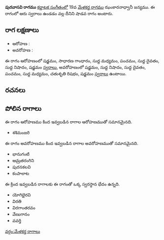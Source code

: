 {{Infobox ragam
	| name          	= పురవాసవి
	| synonym	    	= 
	| mela          	= 
	| chakra        	= 
	| janaka        	= 
	| type          	= శాడవ
	| arohanam      	= {{svaraC|S|G2|M1|P|D1|N1|S'}} 
	| avarohanam    	= {{svaraC|S'|N1|D1|P|M1|R2|S}}
	| jeeva         	=
	| chhaya        	=
	| nyasa         	=
	| vishesha      	= 
	| equivalent  		= 
}}
{{కర్ణాటక సంగీత రాగాలు}}
'''పురవాసవి రాగము''' [[కర్ణాటక సంగీతం]]లో 19వ [[మేళకర్త రాగము]] ఝంకారనాధ్వానీ జన్యము.  ఈ రాగంలో ఆరు స్వరాలు ఉండడం వల్ల దీనిని షాడవ రాగం అంటారు.


==రాగ లక్షణాలు==


* ఆరోహణ : {{svaraC|S|G2|M1|P|D1|N1|S'}} 
* అవరోహణ : {{svaraC|S'|N1|D1|P|M1|R2|S}}

ఈ రాగం ఆరోహణంలో షడ్జమం, సాధారణ గాంధారం, సుద్ద మధ్యమం, పంచమం, సుద్ద దైవతం, సుద్ద నిషాదం, షడ్జమం [[స్వరాలు]], అవరోహణంలో షడ్జమం, సుద్ద నిషాదం, సుద్ద దైవతం, పంచమం, సుద్ద మధ్యమం, చతుశృతి రిషభం, షడ్జమం [[స్వరాలు]] ఉంటాయి.

==రచనలు==



==పోలిన రాగాలు==
ఈ రాగం ఆరోహణము కింద ఇవ్వబడిన రాగాల ఆరోహణముతో సమానమైనది.
* శశిమంజరి

ఈ రాగం అవరోహణము కింద ఇవ్వబడిన రాగాల అవరోహణముతో సమానమైనది.
* భానుగంటి
* ఆమ్రతరంగిని
* పురనకలవి
* కంపాలాట

ఈ క్రింద ఇవ్వబడిన రాగాలకు ఈ రాగంతో ఒక్క స్వరస్థాన భేదం ఉన్నది.
* యోగిభైరవి
* విరతి
* విరగాంతరవం
* వేణుగానం
* వవర్తి



[[వర్గం:మేళకర్త రాగాలు]]